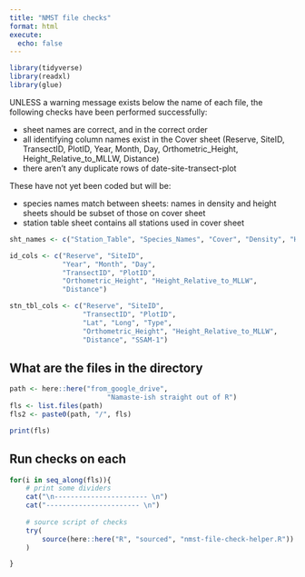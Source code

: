 ```yaml
---
title: "NMST file checks"
format: html
execute:
  echo: false
---
```

```r
library(tidyverse)
library(readxl)
library(glue)
```


UNLESS a warning message exists below the name of each file, the following checks have been performed successfully:   

-  sheet names are correct, and in the correct order  
-  all identifying column names exist in the Cover sheet (Reserve, SiteID, TransectID, PlotID, Year, Month, Day, Orthometric_Height, Height_Relative_to_MLLW, Distance)
-  there aren't any duplicate rows of date-site-transect-plot  

These have not yet been coded but will be:  

-  species names match between sheets: names in density and height sheets should be subset of those on cover sheet  
-  station table sheet contains all stations used in cover sheet  

```r
sht_names <- c("Station_Table", "Species_Names", "Cover", "Density", "Height")

id_cols <- c("Reserve", "SiteID", 
             "Year", "Month", "Day",
             "TransectID", "PlotID", 
             "Orthometric_Height", "Height_Relative_to_MLLW",
             "Distance")

stn_tbl_cols <- c("Reserve", "SiteID", 
                  "TransectID", "PlotID", 
                  "Lat", "Long", "Type",
                  "Orthometric_Height", "Height_Relative_to_MLLW",
                  "Distance", "SSAM-1")
```


## What are the files in the directory  

```r
path <- here::here("from_google_drive",
                        "Namaste-ish straight out of R")
fls <- list.files(path)
fls2 <- paste0(path, "/", fls)

print(fls)
```



## Run checks on each  

```r
for(i in seq_along(fls)){
    # print some dividers
    cat("\n----------------------- \n")
    cat("----------------------- \n")
    
    # source script of checks  
    try(
        source(here::here("R", "sourced", "nmst-file-check-helper.R"))
    )

}
```

